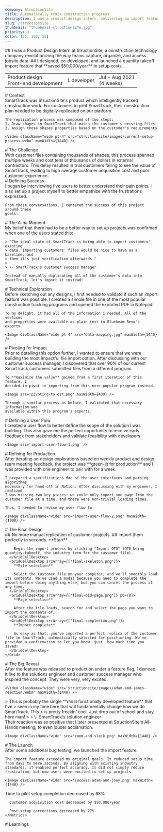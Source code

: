 ```yaml
---
company: StructionSite
title: Automatically track construction progress
description: I was a product design intern, delivering an import feature for a construction tracking tool which saved $50,000/year in setup costs.
slug: /structionsite
thumbnail: "thumbnail-structionsite.jpg"
priority: 3
color: [35, 100, 50]
---
```


<Intro>
  ## I was a Product Design Intern at <AutoLink light to="https://structionsite.com/">StructionSite</AutoLink>, a construction technology company revolutionizing the way teams capture, organize, and access jobsite data.
  ## I designed, co-developed, and launched a quantity takeoff import feature that **saved $50,000/year** in setup costs.

  <Table>
    <td>
      Product design<br />
      Front-end development
    </td>
    <td>1 developer</td>
    <td>
      Jul - Aug 2021<br />
      (4 weeks)
    </td>
  </Table>
</Intro>

<section>
  # Context

  <section>
    SmartTrack was StructionSite's product which intelligently tracked construction work. For customers to pilot SmartTrack, their construction plan needed to be digitally replicated on our platform.

    The replication process was composed of two steps:
    1. Draw shapes in SmartTrack that match the customer's existing files
    2. Assign those shapes properties based on the customer's requirements

    <Video className="wide pt-4" src="structionsite/images/current-setup-process.webm" maxWidth={1440} />
  </section>
</section>

<section>
  # The Challenge

  <section>
    With customer files containing thousands of shapes, this process spanned multiple weeks and cost tens of thousands of dollars in external contractors. This delay resulted in trial customers failing to see the value of SmartTrack, leading to high average customer acquisition cost and poor customer experience.
  </section>
</section>

<section>
  # Defining Success

  <section>
    I began by interviewing five users to better understand their pain points. I
    also set up a project myself to better empathize with the frustrations
    expressed.

    From those conversations, I centered the success of this project around these
    goals:
  </section>

  <section>
    <NumberedList
      data={[
        {
          title: 'Maximize efficiency',
          description:
          'The most critical goal was to reduce the time required to setup each customer project. The shorter the process, the lower our customer acquisition cost becomes.',
        },
        {
          title: 'Improve intuitiveness',
          description:
          "Aligning the mental model of SmartTrack's features, modes, and tooling with construction industry standards would improve setup accuracy.",
        },
        {
          title: 'Reduce frustration',
          description:
          'Users are able to easily amend mistakes and accomplish their tasks without interruption.',
        },
      ]}
    />
  </section>
</section>

<section>
  # The A-ha Moment
  
  <section>
    My belief that there had to be a better way to set up projects was confirmed
    when one of the users stated this:

    > "The ideal state of SmartTrack is being able to import customers' existing
    > data. Importing customers' files would be nice to have as a baseline, and
    > then it's just verification afterwards."
    >
    > \- SmartTrack's customer success manager

    Instead of manually duplicating all of the customer's data into SmartTrack, let's import it instead!
  </section>
</section>

<section>
  # Technical Exploration

  <section>
    Before sketching out any designs, I first needed to validate if such an import
    feature was possible. I created a simple file in one of the most popular
    construction tracking programs and opened the exported PDF in Notepad.

    To my delight, it had all of the information I needed. All of the vertices
    and properties were available as plain text in Bluebeam Revu's exports.  

    <Image divClassName="wide pt-4" src="data-mapping.jpg" maxWidth={1440} />
  </section>
</section>

<section>
  # Pivoting for Impact

  <section>
    Prior to detailing this option further, I wanted to ensure that we were building
    the most impactful file import option. After discussing with our customer
    success manager, I discovered that over 90% of our current SmartTrack customers
    submitted files from a different program.

    To **maximize the value** gained from a first iteration of this feature, I
    decided to pivot to importing from this more popular program instead.

    <Image src='pivoting-to-ost.png' maxWidth={400} />

    Through a similar process as before, I validated that necessary information was
    available within this program's exports.
  </section>
</section>

<section>
  # Defining a User Flow

  <section>
    I created a user flow to better define the scope of the solution I was building.
    This also gave me the perfect opportunity to receive early feedback from
    stakeholders and validate feasibility with developers.

    <Image src='import-user-flow-1.png' />
  </section>
</section>

<section>
  # Refining for Production

  <section>
    After iterating on design explorations based on weekly product and design team meeting feedback,
    the project was **green-lit for production** and I was provided with one
    engineer to pair with for a week.

    I prepared a specifications doc of the user interfaces and parsing algorithms
    necessary for hand-off in Notion. After discussing with my engineer, I realized
    I was missing two key pieces: we could only import one page from the customer file at a time, and there were non-trivial loading times.

    Thus, I needed to revise my user flow to:

    <Image divClassName="wide" src='import-user-flow-2.png' maxWidth={1000} />
  </section>
</section>

<section>
  # The Final Design

  <section>
    <Grid>
      <GridCellDesktop isTitle srcArray={["final-completion.png"]} pt={12}>
        ## No more manual replication of customer projects. 
        ## Import them perfectly in seconds.
      </GridCellDesktop>
      <GridCellDesktop srcArray={["final-start-import.png"]}>
        **Start**

        Begin the import process by clicking "Import QTO" (QTO being quantity-takeoff, the industry term for the customer file).
      </GridCellDesktop>
      <GridCellDesktop srcArray={["final-skeleton.png"]}>
        **File selection**

        Select the customer file on your computer, and we'll smoothly load its contents. We've used a modal because you need to complete the import before doing anything else, but you can cancel the process at any time.
      </GridCellDesktop>
      <GridCellDesktop srcArray={["final-bid-page.png"]} pb={8}>
        **Page selection**

        After the file loads, search for and select the page you want to import the contents of.
      </GridCellDesktop>
      <GridCellDesktop srcArray={["final-completion.png"]}>
        **Import complete**

        As easy as that, you've imported a perfect replica of the customer file in SmartTrack, automatically selected for positioning. We've provided a confirmation to let you know _just_ how much time you saved!
      </GridCellDesktop>
    </Grid>
  </section>
</section>

<section>
  # The Big Reveal

  <section>
    After the feature was released to production under a feature flag, I demoed it
    live to the solutions engineer and customer success manager who inspired the
    concept. They were very, very excited.

    <Video className="wide" src='structionsite/images/adam-and-james-reaction.webm' maxWidth={1440} />
  </section>
  <section>
    > This is probably the single **most functionally developed feature** that I've
    > seen in my time here that will fundamentally change how we do SmartTrack. This
    > is pretty freakin' cool. Just drop out of school and stay here man!
    >
    > \- SmartTrack's solution engineer
  </section>
  <section>
    Their reaction was so positive that I later presented at StructionSite's
    All-Hands meeting, to even louder acclamation.

    <Image divClassName="wide" src='zoom-and-slack.png' maxWidth={1440} />
  </section>
</section>

<section>
  # The Launch

  <section>
    After some additional bug testing, we launched the import feature. 
    
    The import feature exceeded my original goals. It reduced setup time from days to mere seconds. By aligning with existing industry standards, it enabled perfect accuracy. It did not simply reduce frustration, but now users were excited to set up projects.

    <Image divClassName="wide" src='success-adam-and-joey.png' maxWidth={1440} />
  </section>

  <section>
    <Metrics disclaimer>
      Time to pilot setup completion decreased by 88%

      Customer acquisition cost decreased by $50,000/year

      Post-setup corrections decreased by 27%
    </Metrics>
  </section>
</section>

<section>
  # Learnings

  <section>
    <NumberedList
      data={[
        {
          title: 'Approach the impossible',
          description:
            'Even if a feature seems infeasible, try to prove it out. Some of the best features come from simple experiments.',
        },
        {
          title: 'Get your hands dirty',
          description:
            'My software development experience is just as applicable to the early proof-of-concept phases as it is to developer handoff. Leveraging existing data to increase product value is a tool that I will carry forward.',
        },
        {
          title: 'User joy is the greatest reward',
          description:
            "Seeing how this feature has fundamentally improved so many users' lives brings an inescapable smile to my face. It feels so, so good to help others!",
        },
      ]}
    />
  </section>
</section>
